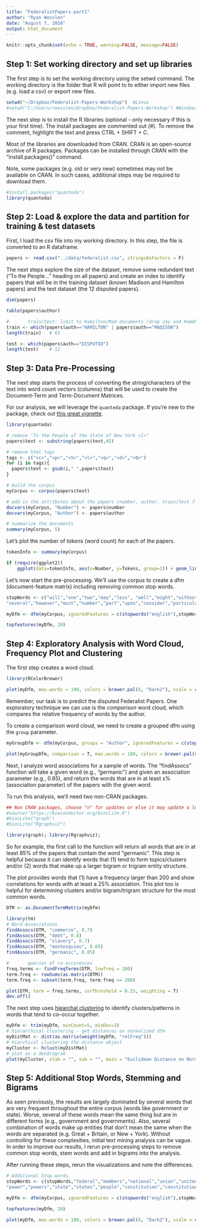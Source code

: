 ```yaml
---
title: "FederalistPapers-part1"
author: "Ryan Wesslen"
date: "August 7, 2016"
output: html_document
---
```


```r
knitr::opts_chunk$set(echo = TRUE, warning=FALSE, message=FALSE)
```

## Step 1: Set working directory and set up libraries 

The first step is to set the working directory using the setwd command. The working directory is the folder that R will point to to either import new files (e.g. load a csv) or export new files.

```r
setwd("~/Dropbox/Federalist-Papers-Workshop")  #Linux
#setwd("C:/Users/rwesslen/Dropbox/Federalist-Papers-Workshop") #Windows
```

The next step is to install the R libraries (optional - only necessary if this is your first time). The install packages are commented out (#). To remove the comment, highlight the text and press CTRL + SHIFT + C.

Most of the libraries are downloaded from CRAN. CRAN is an open-source archive of R packages. Packages can be installed through CRAN with the "install.packages()" command.

Note, some packages (e.g. old or very new) sometimes may not be available on CRAN. In such cases, additional steps may be required to download them.

```r
#install.packages("quanteda")
library(quanteda)
```

## Step 2: Load & explore the data and partition for training & test datasets

First, I load the csv file into my working directory. In this step, the file is converted to an R dataframe.

```r
papers <- read.csv("../data/federalist.csv", stringsAsFactors = F)
```

The next steps explore the size of the dataset, remove some redundant text ("To the People..." heading on all papers) and create an index to identify papers that will be in the training dataset (known Madison and Hamilton papers) and the test dataset (the 12 disputed papers). 

```r
dim(papers)

table(papers$author)

#		train/test: limit to Hamilton/Mad documents (drop Jay and Ham&Madison papers)
train <- which(papers$auth=="HAMILTON" | papers$auth=="MADISON")
length(train)	# 65

test <- which(papers$auth=="DISPUTED")
length(test)	# 12
```

## Step 3: Data Pre-Processing

The next step starts the process of converting the string/characters of the text into word count vectors (columns) that will be used to create the Document-Term and Term-Document Matrices.

For our analysis, we will leverage the `quanteda` package. If you're new to the package, check out [this great vignette](https://cran.r-project.org/web/packages/quanteda/vignettes/quickstart.html).

```r
library(quanteda)

# remove "To the People of the State of New York <l>"
papers$text <- substring(papers$text,45)

# remove html tags
tags <- c("<c>","<p>","<S>","<l>","<q>","<d>","<Q>")
for (i in tags){
  papers$text <- gsub(i," ",papers$text)
}

# build the corpus
myCorpus <- corpus(papers$text)

# add in the attributes about the papers (number, author, train/test flag)
docvars(myCorpus, "Number") <- papers$number
docvars(myCorpus, "Author") <- papers$author

# summarize the documents
summary(myCorpus, 5)
```

Let's plot the number of tokens (word count) for each of the papers.

```r
tokenInfo <- summary(myCorpus)

if (require(ggplot2))
    ggplot(data=tokenInfo, aes(x=Number, y=Tokens, group=1)) + geom_line() + geom_point()
```

Let's now start the pre-processing. We'll use the corpus to create a dfm (document-feature matrix) including removing common stop words.

```r
stopWords <- c("will","one","two","may","less", "well","might","without","small","single",
"several","however","must","number","part","upon","consider","particular","place","true","shall","often","former","latter","want","can","everything","every","different","either","yet","made","now","publius","therefore","first","second","third","though","another","found","within","even","far","just","also","said","ever","three","four","still","little")

myDfm <- dfm(myCorpus, ignoredFeatures = c(stopwords("english"),stopWords), stem = F)

topfeatures(myDfm, 20)
```

## Step 4: Exploratory Analysis with Word Cloud, Frequency Plot and Clustering

The first step creates a word cloud.

```r
library(RColorBrewer)

plot(myDfm, max.words = 100, colors = brewer.pal(6, "Dark2"), scale = c(8, .5))			
```

Remember, our task is to predict the disputed Federalist Papers. One exploratory technique we can use is the *comparison* word cloud, which compares the relative frequency of words by the author.

To create a comparison word cloud, we need to create a grouped dfm using the `group` parameter.

```r
myGroupDfm <- dfm(myCorpus, groups = "Author", ignoredFeatures = c(stopwords("english"),stopWords), stem = F)

plot(myGroupDfm, comparison = T, max.words = 100, colors = brewer.pal(6, "Dark2"), scale = c(8, .5))	
```

Next, I analyze word associations for a sample of words. The "findAssocs" function will take a given word (e.g., "germanic") and given an association parameter (e.g., 0.85), and return the words that are in at least x% (association parameter) of the papers with the given word.

To run this analysis, we'll need two non-CRAN packages. 

```r
## Non CRAN packages, choose "n" for updates or else it may update a lot of other packages
#source("https://bioconductor.org/biocLite.R")
#biocLite("graph")
#biocLite("Rgraphviz")

library(graph); library(Rgraphviz); 
```

So for example, the first call to the function will return all words that are in at least 85% of the papers that contain the word "germanic". This step is helpful because it can identify words that (1) tend to form topics/clusters and/or (2) words that make up a larger bigram or trigram entity structure.

The plot provides words that (1) have a frequency larger than 200 and show correlations for words with at least a 25% association. This plot too is helpful for determining clusters and/or bigram/trigram structure for the most common words.

```r
DTM <- as.DocumentTermMatrix(myDfm)

library(tm)
# Word Associations
findAssocs(DTM, "commerce", 0.7)
findAssocs(DTM, "debt", 0.8)
findAssocs(DTM, "slavery", 0.7)
findAssocs(DTM, "montesquieu", 0.65)
findAssocs(DTM, "germanic", 0.85)

#		queries of co-occurences
freq.terms <- findFreqTerms(DTM, lowfreq = 200)
term.freq <- rowSums(as.matrix(DTM))
term.freq <- subset(term.freq, term.freq >= 200)

plot(DTM, term = freq.terms, corThreshold = 0.25, weighting = T)
dev.off()
```

The next step uses [hiearchal clustering](https://en.wikipedia.org/wiki/Hierarchical_clustering) to identify clusters/patterns in words that tend to co-occur together.

```r
myDfm <- trim(myDfm, minCount=5, minDoc=3)
# hierarchical clustering - get distances on normalized dfm
myDistMat <- dist(as.matrix(weight(myDfm, "relFreq")))
# hiarchical clustering the distance object
myCluster <- hclust(myDistMat)
# plot as a dendrogram
plot(myCluster, xlab = "", sub = "", main = "Euclidean Distance on Normalized Token Frequency")
```

## Step 5: Additional Stop Words, Stemming and Bigrams

As seen previously, the results are largely dominated by several words that are very frequent throughout the entire corpus (words like government or state). Worse, several of these words mean the same thing but are in different forms (e.g., government and governments). Also, several combination of words make up entities that don't mean the same when the words are separated (e.g. Great + Britain, or New + York). Without controlling for these complexities, initial text mining analysis can be vague. In order to improve our results, I rerun pre-processing steps to remove common stop words, stem words and add in bigrams into the analysis.

After running these steps, rerun the visualizations and note the differences.

```r
# Additional Stop words
stopWords <- c(stopWords,"federal","members","national","union","united","general","government","governments",
"power","powers","state","states","people","constitution","constitutions")

myDfm <- dfm(myCorpus, ignoredFeatures = c(stopwords("english"),stopWords), stem = T, ngrams = c(1,3))

topfeatures(myDfm, 20)

plot(myDfm, max.words = 100, colors = brewer.pal(6, "Dark2"), scale = c(8, .5))		
```